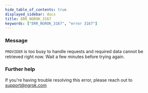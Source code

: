 ```yaml
---
hide_table_of_contents: true
displayed_sidebar: docs
title: ERR_NGROK_3167
keywords: ["ERR_NGROK_3167", "error 3167"]
---
```


### Message

`PROVIDER` is too busy to handle requests and required data cannot be retrieved right now. Wait a few minutes before trying again.

### Further help

If you're having trouble resolving this error, please reach out to [support@ngrok.com](mailto:support@ngrok.com?subject=Help%20with%20ERR_NGROK_3167)
